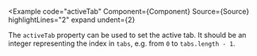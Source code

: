 
<Example
  code="activeTab"
  Component={Component}
  Source={Source}
  highlightLines="2"
  expand
  undent={2}
>
  The `activeTab` property can be used to set the active tab. It should be an
  integer representing the index in `tabs`, e.g. from `0` to `tabs.length - 1`.
</Example>
